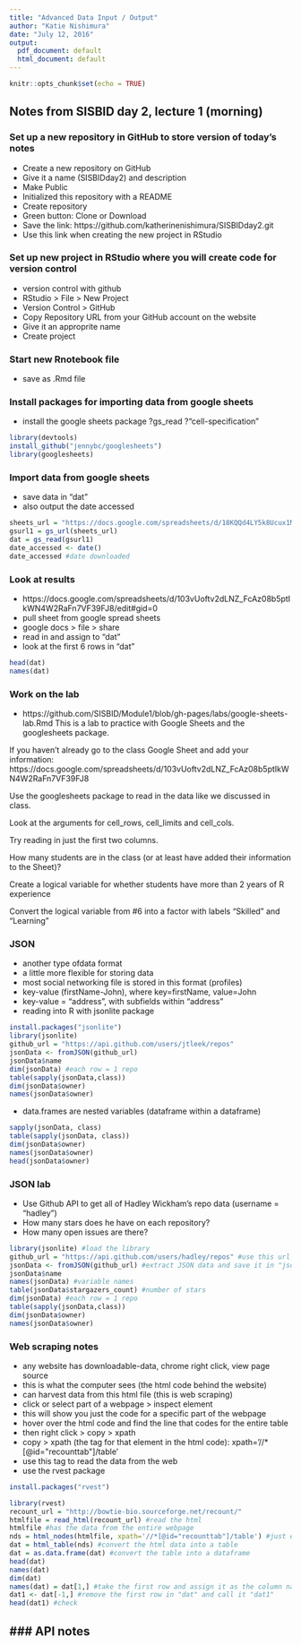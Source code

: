 ```yaml
---
title: "Advanced Data Input / Output"
author: "Katie Nishimura"
date: "July 12, 2016"
output:
  pdf_document: default
  html_document: default
---
```


```r
knitr::opts_chunk$set(echo = TRUE)
```

## Notes from SISBID day 2, lecture 1 (morning)

### Set up a new repository in GitHub to store version of today's notes
- Create a new repository on GitHub
- Give it a name (SISBIDday2) and description
- Make Public
- Initialized this repository with a README
- Create repository
- Green button: Clone or Download
- Save the link: https://github.com/katherinenishimura/SISBIDday2.git
- Use this link when creating the new project in RStudio

### Set up new project in RStudio where you will create code for version control
- version control with github
- RStudio > File > New Project
- Version Control > GitHub
- Copy Repository URL from your GitHub account on the website
- Give it an approprite name
- Create project

### Start new Rnotebook file
- save as .Rmd file

### Install packages for importing data from google sheets
- install the google sheets package
?gs_read
?"cell-specification"

```r
library(devtools)
install_github("jennybc/googlesheets")
library(googlesheets)
```

### Import data from google sheets
- save data in "dat"
- also output the date accessed

```r
sheets_url = "https://docs.google.com/spreadsheets/d/18KQQd4LY5k8Ucux1MvWCsQGQJlvd0ECTnn-3ixdOKFM/pubhtml"
gsurl1 = gs_url(sheets_url)
dat = gs_read(gsurl1)
date_accessed <- date()
date_accessed #date downloaded
```

### Look at results
- https://docs.google.com/spreadsheets/d/103vUoftv2dLNZ_FcAz08b5ptIkWN4W2RaFn7VF39FJ8/edit#gid=0
- pull sheet from google spread sheets
- google docs > file > share
- read in and assign to "dat"
- look at the first 6 rows in "dat"


```r
head(dat)
names(dat)
```


### Work on the lab
- https://github.com/SISBID/Module1/blob/gh-pages/labs/google-sheets-lab.Rmd
This is a lab to practice with Google Sheets and the googlesheets package.

If you haven't already go to the class Google Sheet and add your information: https://docs.google.com/spreadsheets/d/103vUoftv2dLNZ_FcAz08b5ptIkWN4W2RaFn7VF39FJ8

Use the googlesheets package to read in the data like we discussed in class.

Look at the arguments for cell_rows, cell_limits and cell_cols.

Try reading in just the first two columns.

How many students are in the class (or at least have added their information to the Sheet)?

Create a logical variable for whether students have more than 2 years of R experience

Convert the logical variable from #6 into a factor with labels "Skilled" and "Learning"



### JSON
- another type ofdata format
- a little more flexible for storing data
- most social networking file is stored in this format (profiles)
- key-value (firstName-John), where key=firstName, value=John
- key-value = "address", with subfields within "address"
- reading into R with jsonlite package


```r
install.packages("jsonlite")
library(jsonlite)
github_url = "https://api.github.com/users/jtleek/repos"
jsonData <- fromJSON(github_url)
jsonData$name
dim(jsonData) #each row = 1 repo
table(sapply(jsonData,class))
dim(jsonData$owner)
names(jsonData$owner)
```

- data.frames are nested variables (dataframe within a dataframe)

```r
sapply(jsonData, class)
table(sapply(jsonData, class))
dim(jsonData$owner)
names(jsonData$owner)
head(jsonData$owner)
```



### JSON lab 
- Use Github API to get all of Hadley Wickham's repo data (username = "hadley")
- How many stars does he have on each repository?
- How many open issues are there?

```r
library(jsonlite) #load the library
github_url = "https://api.github.com/users/hadley/repos" #use this url for hadley's repository
jsonData <- fromJSON(github_url) #extract JSON data and save it in "jsonData"
jsonData$name 
names(jsonData) #variable names
table(jsonData$stargazers_count) #number of stars
dim(jsonData) #each row = 1 repo
table(sapply(jsonData,class))
dim(jsonData$owner)
names(jsonData$owner)
```

### Web scraping notes
- any website has downloadable-data, chrome right click, view page source 
- this is what the computer sees (the html code behind the website)
- can harvest data from this html file (this is web scraping)
- click or select part of a webpage > inspect element
- this will show you just the code for a specific part of the webpage
- hover over the html code and find the line that codes for the entire table 
- then right click > copy > xpath
- copy > xpath (the tag for that element in the html code): xpath='//*[@id="recounttab"]/table'
- use this tag to read the data from the web
- use the rvest package

```r
install.packages("rvest")
```

```r
library(rvest)
recount_url = "http://bowtie-bio.sourceforge.net/recount/"
htmlfile = read_html(recount_url) #read the html
htmlfile #has the data from the entire webpage
nds = html_nodes(htmlfile, xpath='//*[@id="recounttab"]/table') #just extract the node with this xpath (the table from the webpage)
dat = html_table(nds) #convert the html data into a table
dat = as.data.frame(dat) #convert the table into a dataframe
head(dat)
names(dat)
dim(dat)
names(dat) = dat[1,] #take the first row and assign it as the column names in "dat"
dat1 <- dat[-1,] #remove the first row in "dat" and call it "dat1"
head(dat1) #check
```


### API notes
- 









